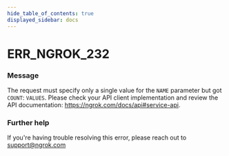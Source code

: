 ```yaml
---
hide_table_of_contents: true
displayed_sidebar: docs
---
```



# ERR_NGROK_232

### Message

The request must specify only a single value for the `NAME` parameter but got `COUNT`: `VALUES`. Please check your API client implementation and review the API documentation: https://ngrok.com/docs/api#service-api.

### Further help

If you're having trouble resolving this error, please reach out to [support@ngrok.com](mailto:support@ngrok.com?subject=Help%20with%20ERR_NGROK_232)

<ErrorDetails error="err_ngrok_232" />
